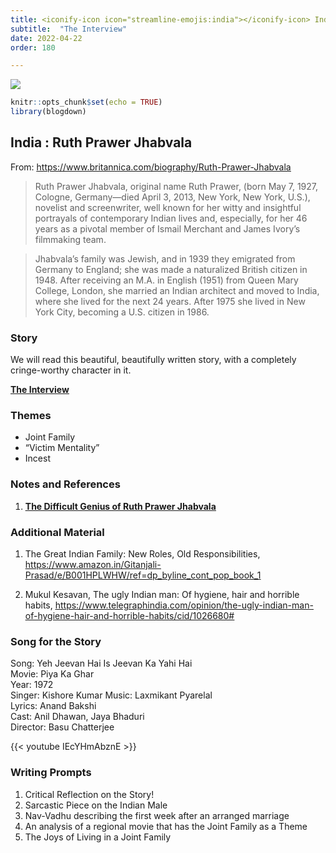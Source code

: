```yaml
---
title: <iconify-icon icon="streamline-emojis:india"></iconify-icon> India - Ruth Prawer Jhabvala
subtitle:  "The Interview"
date: 2022-04-22
order: 180

---
```


![](featured.jpg)
```r
knitr::opts_chunk$set(echo = TRUE)
library(blogdown)
```


## India : Ruth Prawer Jhabvala

From: <u><https://www.britannica.com/biography/Ruth-Prawer-Jhabvala></u>

> Ruth Prawer Jhabvala, original name Ruth Prawer, (born May 7, 1927, Cologne, Germany—died April 3, 2013, New York, New York, U.S.), novelist and screenwriter, well known for her witty and insightful portrayals of contemporary Indian lives and, especially, for her 46 years as a pivotal member of Ismail Merchant and James Ivory’s filmmaking team.

> Jhabvala’s family was Jewish, and in 1939 they emigrated from Germany to England; she was made a naturalized British citizen in 1948. After receiving an M.A. in English (1951) from Queen Mary College, London, she married an Indian architect and moved to India, where she lived for the next 24 years. After 1975 she lived in New York City, becoming a U.S. citizen in 1986.


### Story

We will read this beautiful, beautifully written story, with a completely cringe-worthy character in it.

<u>[**The Interview**](/pdf/ISTW/RuthJhabvala-The Interview.pdf)</u>

### Themes

- Joint Family
- "Victim Mentality"
- Incest


### Notes and References

1. <u>[**The Difficult Genius of Ruth Prawer Jhabvala**](<https://www.theatlantic.com/entertainment/archive/2019/01/difficult-genius-ruth-prawer-jhabvala/581464/?utm_source=copy-link&utm_medium=social&utm_campaign=share>)</u>


### Additional Material

1. The Great Indian Family: New Roles, Old Responsibilities, <u><https://www.amazon.in/Gitanjali-Prasad/e/B001HPLWHW/ref=dp_byline_cont_pop_book_1></u>

2. Mukul Kesavan, The ugly Indian man: Of hygiene, hair and horrible habits, <u><https://www.telegraphindia.com/opinion/the-ugly-indian-man-of-hygiene-hair-and-horrible-habits/cid/1026680#></u>

### Song for the Story

Song: Yeh Jeevan Hai Is Jeevan Ka Yahi Hai  
Movie: Piya Ka Ghar  
Year: 1972  
Singer: Kishore Kumar
Music: Laxmikant Pyarelal  
Lyrics: Anand Bakshi  
Cast: Anil Dhawan, Jaya Bhaduri  
Director: Basu Chatterjee  

{{< youtube IEcYHmAbznE >}}


### Writing Prompts

1. Critical Reflection on the Story!  
1. Sarcastic Piece on the Indian Male 
1. Nav-Vadhu describing the first week after an arranged marriage  
1. An analysis of a regional movie that has the Joint Family as a Theme
1. The Joys of Living in a Joint Family
